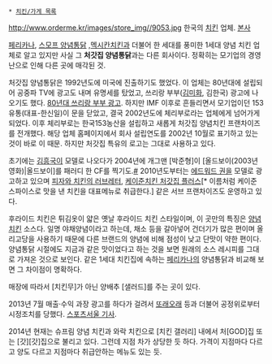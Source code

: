  * [[치킨/가게 목록]]

http://www.orderme.kr/images/store_img//9053.jpg
한국의 [[치킨]] 업체. [http://www.cheogajip.co.kr/company_02.html 본사]

[[페리카나]], [[스모프 양념통닭]] ,[[멕시칸치킨]]과 더불어 한 세대를 풍미한 1세대 양념 치킨 업체로 알고 있지만 사실 그 '''처갓집 양념통닭'''과는 다른 회사이다. 정확히는 모기업의 경영난으로 인해 다른 곳에 매각된 것.

처갓집 양념통닭은 1992년도에 미국에 진출하기도 했었다. 이 업체는 80년대에 설립되어 공중파 TV에 광고도 내며 유명세를 탔었고, 쓰리랑 부부([[김미화]], 김한국) 광고에 나오기도 했다. [http://www.youtube.com/watch?v=KYG6jHmOURs 80년대 쓰리랑 부부 광고]. 하지만 IMF 이후로 흔들리면서 모기업이던 153유통(대표-한신일)이 문을 닫았고, 결국 2002년도에 체리부로라는 업체에게 넘어가게 되었다. 이후 체리부로는 한국153농산을 설립하고 새롭게 처갓집 양념치킨 프랜차이즈를 전개했다. 해당 업체 홈페이지에서 회사 설립연도를 2002년 10월로 표기하고 있는 것이 바로 이 때문. 하지만 처갓집 특유의 로고는 그대로 사용하고 있다.

초기에는 [[김흥국]]이 모델로 나오다가 2004년에 개그맨 [박준형]이 [올드보이(2003년 영화)|올드보이]를 패러디 한 CF를 찍기도.[http://shop.ad.co.kr/ad/tv/show.do?ukey=5481&oid=%401196%7C9%7C4 #] 2010년도부터는 [[에드워드 권]]을 모델로 광고하고 있으며 [[피자와 치킨의 러브레터]], [[케이준치킨 처갓집 플러스]][* 이름처럼 케이준 스파이스로 맛을 낸 치킨을 대표메뉴로 취급한다.] 같은 서브 프랜차이즈도 운영하고 있다.

후라이드 치킨은 튀김옷이 얇은 옛날 후라이드 치킨 스타일이며, 이 곳만의 특징은 [[양념 치킨]] 소스다. 일명 야채양념이라고 하는데, 채소 등을 갈아넣어 건더기가 많은 편이며 올리고당을 사용하기 때문에 다른 브랜드의 양념에 비해 점성이 낮고 단맛이 약한 편이다. 양념통닭 시절에도 지금과 같은 맛이었다고 하는 것을 보면 원래의 소스 레시피를 그대로 가져온 것으로 보인다. 같은 1세대 치킨집에 속하는 [[페리카나]]의 양념통닭과 비교해 보면 그 차이점이 명확하다.

매장에 따라서 [치킨무]가 아닌 양배추 [샐러드]를 주는 곳이 있다.

2013년 7월 매출·수익 과장 광고를 하다가 걸려서 [[또래오래]] 등과 더불어 공정위로부터 시정조치를 당했다. [http://news.sportsseoul.com/read/economy/1209545.htm 스포츠서울 기사].

2014년 현재는 슈프림 양념 치킨과 와락 치킨으로 [치킨 갤러리] 내에서 처[GOD]집 또는 [갓][갓]집으로 불리고 있다.
그런데 지점 차가 상당한 듯 하다. 가격이 지점마다 다르고 양도 다르고 지점마다 취급안하는 메뉴도 있는 듯.
